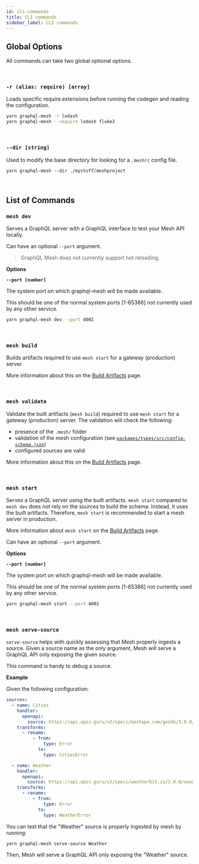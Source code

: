 ```yaml
---
id: cli-commands
title: CLI commands
sidebar_label: CLI commands
---
```


## Global Options

All commands can take two global optional options.

<p>&nbsp;</p>

### `-r (alias: require) [array]`

Loads specific require.extensions before running the codegen and reading the configuration.

```bash
yarn graphql-mesh -r lodash
yarn graphql-mesh --require lodash fluke2
```

<p>&nbsp;</p>

### `--dir [string]`

Used to modify the base directory for looking for a `.meshrc` config file.

```
yarn graphql-mesh --dir ./mystuff/meshproject
```

<p>&nbsp;</p>

## List of Commands

### `mesh dev`

Serves a GraphQL server with a GraphQL interface to test your Mesh API locally.

Can have an optional `--port` argument.

> GraphQL Mesh does not currently support hot reloading.

**Options**

**`--port [number]`**

The system port on which graphql-mesh will be made available.

This should be one of the normal system ports [1-65386] not currently used by any other service.

```bash
yarn graphql-mesh dev --port 4002
```

<p>&nbsp;</p>

### `mesh build`

Builds artifacts required to use `mesh start` for a gateway (production) server.

More information about this on the [Build Artifacts](/docs/recipes/build-mesh-artifacts) page.

<p>&nbsp;</p>

### `mesh validate`

Validate the built artifacts (`mesh build`) required to use `mesh start` for a gateway (production) server.
The validation will check the following:

- presence of the `.mesh/` folder
- validation of the mesh configuration (see [`packages/types/src/config-schema.json`](https://github.com/Urigo/graphql-mesh/blob/master/packages/types/src/config-schema.json))
- configured sources are valid

More information about this on the [Build Artifacts](/docs/recipes/build-mesh-artifacts) page.

<p>&nbsp;</p>

### `mesh start`

Serves a GraphQL server using the built artifacts.
`mesh start` compared to `mesh dev` does not rely on the sources to build the schema.
Instead, it uses the built artifacts.
Therefore, `mesh start` is recommended to start a mesh server in production.

More information about `mesh start` on the [Build Artifacts](/docs/recipes/build-mesh-artifacts) page.

Can have an optional `--port` argument.

**Options**

**`--port [number]`**

The system port on which graphql-mesh will be made available.

This should be one of the normal system ports [1-65386] not currently used by any other service.

```bash
yarn graphql-mesh start --port 4002
```

<p>&nbsp;</p>

### `mesh serve-source`

`serve-source` helps with quickly assessing that Mesh properly ingests a source.
Given a source name as the only argument, Mesh will serve a GraphQL API only exposing the given source.

This command is handy to debug a source.

**Example**

Given the following configuration:

```yaml
sources:
  - name: Cities
    handler:
      openapi:
        source: https://api.apis.guru/v2/specs/mashape.com/geodb/1.0.0/swagger.json
    transforms:
      - rename:
          - from:
              type: Error
            to:
              type: CitiesError

  - name: Weather
    handler:
      openapi:
        source: https://api.apis.guru/v2/specs/weatherbit.io/2.0.0/swagger.json
    transforms:
      - rename:
          - from:
              type: Error
            to:
              type: WeatherError
```

You can test that the "Weather" source is properly ingested by mesh by running:

```bash
yarn graphql-mesh serve-source Weather
```

Then, Mesh will serve a GraphQL API only exposing the "Weather" source.

<p>&nbsp;</p>
